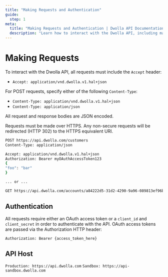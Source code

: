 ```yaml
---
title: "Making Requests and Authentication"
guide:
  step: 1
meta:
  title: "Making Requests and Authentication | Dwolla API Documentation"
  description: "Learn how to interact with the Dwolla API, including making requests, setting headers, and handling authentication for secure transactions."
---
```


# Making Requests

To interact with the Dwolla API, all requests must include the `Accept` header:

- `Accept: application/vnd.dwolla.v1.hal+json`

For POST requests, specify either of the following `Content-Type`:

- `Content-Type: application/vnd.dwolla.v1.hal+json`
- `Content-Type: application/json`

All request and response bodies are JSON encoded.

Requests must be made over HTTPS. Any non-secure requests will be redirected (HTTP 302) to the HTTPS equivalent URI.

```bash
POST https://api.dwolla.com/customers
Content-Type: application/json

Accept: application/vnd.dwolla.v1.hal+json
Authorization: Bearer myOAuthAccessToken123
{
"foo": "bar"
}

... or ...

GET https://api.dwolla.com/accounts/a84222d5-31d2-4290-9a96-089813ef96b3/transfers
```

## Authentication

All requests require either an OAuth access token or a `client_id` and `client_secret` in order to authenticate with the API. OAuth access tokens are passed via the Authorization HTTP header:

`Authorization: Bearer {access_token_here}`

## API Host

`Production: https://api.dwolla.com`
`Sandbox: https://api-sandbox.dwolla.com`
